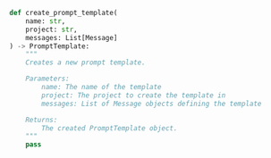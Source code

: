 ```python Python
def create_prompt_template(
    name: str,
    project: str,
    messages: List[Message]
) -> PromptTemplate:
    """
    Creates a new prompt template.

    Parameters:
        name: The name of the template
        project: The project to create the template in
        messages: List of Message objects defining the template

    Returns:
        The created PromptTemplate object.
    """
    pass 
```